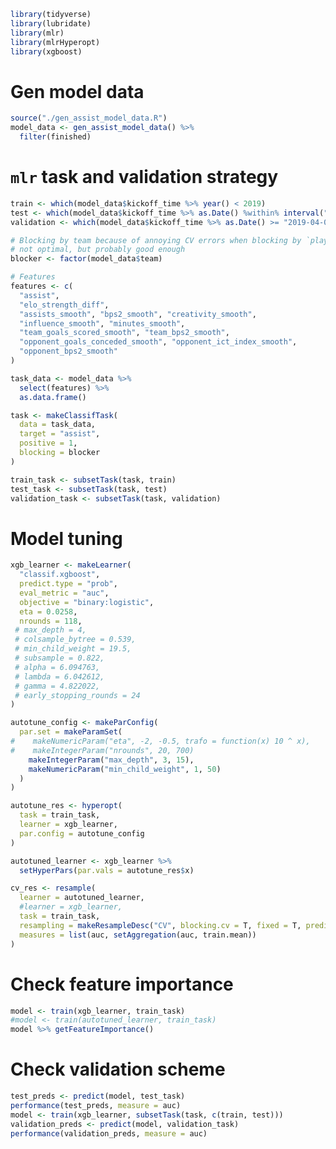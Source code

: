 ```r
library(tidyverse)
library(lubridate)
library(mlr)
library(mlrHyperopt)
library(xgboost)
```

# Gen model data
```r
source("./gen_assist_model_data.R")
model_data <- gen_assist_model_data() %>% 
  filter(finished)
```


# `mlr` task and validation strategy
```r
train <- which(model_data$kickoff_time %>% year() < 2019)
test <- which(model_data$kickoff_time %>% as.Date() %within% interval("2019-01-01", "2019-03-31"))
validation <- which(model_data$kickoff_time %>% as.Date() >= "2019-04-01")

# Blocking by team because of annoying CV errors when blocking by `player_code`,
# not optimal, but probably good enough
blocker <- factor(model_data$team)

# Features
features <- c(
  "assist",
  "elo_strength_diff", 
  "assists_smooth", "bps2_smooth", "creativity_smooth", 
  "influence_smooth", "minutes_smooth", 
  "team_goals_scored_smooth", "team_bps2_smooth", 
  "opponent_goals_conceded_smooth", "opponent_ict_index_smooth", 
  "opponent_bps2_smooth"
)

task_data <- model_data %>% 
  select(features) %>% 
  as.data.frame()

task <- makeClassifTask(
  data = task_data,
  target = "assist",
  positive = 1,
  blocking = blocker
)

train_task <- subsetTask(task, train)
test_task <- subsetTask(task, test)
validation_task <- subsetTask(task, validation)
```

# Model tuning
```r
xgb_learner <- makeLearner(
  "classif.xgboost",
  predict.type = "prob",
  eval_metric = "auc",
  objective = "binary:logistic",
  eta = 0.0258,
  nrounds = 118,
 # max_depth = 4,
 # colsample_bytree = 0.539,
 # min_child_weight = 19.5,
 # subsample = 0.822,
 # alpha = 6.094763,
 # lambda = 6.042612,
 # gamma = 4.822022,
 # early_stopping_rounds = 24
)

autotune_config <- makeParConfig(
  par.set = makeParamSet(
#    makeNumericParam("eta", -2, -0.5, trafo = function(x) 10 ^ x),
#    makeIntegerParam("nrounds", 20, 700)
    makeIntegerParam("max_depth", 3, 15),
    makeNumericParam("min_child_weight", 1, 50)
  )
)

autotune_res <- hyperopt(
  task = train_task,
  learner = xgb_learner,
  par.config = autotune_config
)

autotuned_learner <- xgb_learner %>% 
  setHyperPars(par.vals = autotune_res$x)

cv_res <- resample(
  learner = autotuned_learner,
  #learner = xgb_learner,
  task = train_task,
  resampling = makeResampleDesc("CV", blocking.cv = T, fixed = T, predict = "both"),
  measures = list(auc, setAggregation(auc, train.mean))
)
```

# Check feature importance
```r
model <- train(xgb_learner, train_task)
#model <- train(autotuned_learner, train_task)
model %>% getFeatureImportance()
```

# Check validation scheme
```r
test_preds <- predict(model, test_task)
performance(test_preds, measure = auc)
model <- train(xgb_learner, subsetTask(task, c(train, test)))
validation_preds <- predict(model, validation_task)
performance(validation_preds, measure = auc)
```
